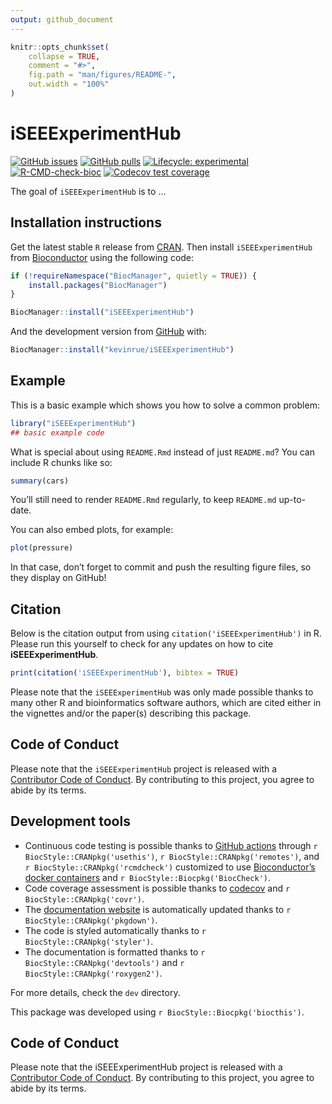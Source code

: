 ```yaml
---
output: github_document
---
```


<!-- README.md is generated from README.Rmd. Please edit that file -->

```r
knitr::opts_chunk$set(
    collapse = TRUE,
    comment = "#>",
    fig.path = "man/figures/README-",
    out.width = "100%"
)
```

# iSEEExperimentHub

<!-- badges: start -->
[![GitHub issues](https://img.shields.io/github/issues/kevinrue/iSEEExperimentHub)](https://github.com/kevinrue/iSEEExperimentHub/issues)
[![GitHub pulls](https://img.shields.io/github/issues-pr/kevinrue/iSEEExperimentHub)](https://github.com/kevinrue/iSEEExperimentHub/pulls)
[![Lifecycle: experimental](https://img.shields.io/badge/lifecycle-experimental-orange.svg)](https://lifecycle.r-lib.org/articles/stages.html#experimental)
[![R-CMD-check-bioc](https://github.com/kevinrue/iSEEExperimentHub/workflows/R-CMD-check-bioc/badge.svg)](https://github.com/kevinrue/iSEEExperimentHub/actions)
[![Codecov test coverage](https://codecov.io/gh/kevinrue/iSEEExperimentHub/branch/main/graph/badge.svg)](https://app.codecov.io/gh/kevinrue/iSEEExperimentHub?branch=main)
<!-- badges: end -->

The goal of `iSEEExperimentHub` is to ...

## Installation instructions

Get the latest stable `R` release from [CRAN](http://cran.r-project.org/). Then install `iSEEExperimentHub` from [Bioconductor](http://bioconductor.org/) using the following code:

```r
if (!requireNamespace("BiocManager", quietly = TRUE)) {
    install.packages("BiocManager")
}

BiocManager::install("iSEEExperimentHub")
```

And the development version from [GitHub](https://github.com/kevinrue/iSEEExperimentHub) with:

```r
BiocManager::install("kevinrue/iSEEExperimentHub")
```

## Example

This is a basic example which shows you how to solve a common problem:

```r
library("iSEEExperimentHub")
## basic example code
```

What is special about using `README.Rmd` instead of just `README.md`? You can include R chunks like so:

```r
summary(cars)
```

You'll still need to render `README.Rmd` regularly, to keep `README.md` up-to-date.

You can also embed plots, for example:

```r
plot(pressure)
```

In that case, don't forget to commit and push the resulting figure files, so they display on GitHub!

## Citation

Below is the citation output from using `citation('iSEEExperimentHub')` in R. Please
run this yourself to check for any updates on how to cite __iSEEExperimentHub__.

```r
print(citation('iSEEExperimentHub'), bibtex = TRUE)
```

Please note that the `iSEEExperimentHub` was only made possible thanks to many other R and bioinformatics software authors, which are cited either in the vignettes and/or the paper(s) describing this package.

## Code of Conduct

Please note that the `iSEEExperimentHub` project is released with a [Contributor Code of Conduct](http://bioconductor.org/about/code-of-conduct/). By contributing to this project, you agree to abide by its terms.

## Development tools

* Continuous code testing is possible thanks to [GitHub actions](https://www.tidyverse.org/blog/2020/04/usethis-1-6-0/)  through `r BiocStyle::CRANpkg('usethis')`, `r BiocStyle::CRANpkg('remotes')`, and `r BiocStyle::CRANpkg('rcmdcheck')` customized to use [Bioconductor's docker containers](https://www.bioconductor.org/help/docker/) and `r BiocStyle::Biocpkg('BiocCheck')`.
* Code coverage assessment is possible thanks to [codecov](https://codecov.io/gh) and `r BiocStyle::CRANpkg('covr')`.
* The [documentation website](http://kevinrue.github.io/iSEEExperimentHub) is automatically updated thanks to `r BiocStyle::CRANpkg('pkgdown')`.
* The code is styled automatically thanks to `r BiocStyle::CRANpkg('styler')`.
* The documentation is formatted thanks to `r BiocStyle::CRANpkg('devtools')` and `r BiocStyle::CRANpkg('roxygen2')`.

For more details, check the `dev` directory.

This package was developed using `r BiocStyle::Biocpkg('biocthis')`.

## Code of Conduct

Please note that the iSEEExperimentHub project is released with a [Contributor Code of Conduct](http://bioconductor.org/about/code-of-conduct/). By contributing to this project, you agree to abide by its terms.

